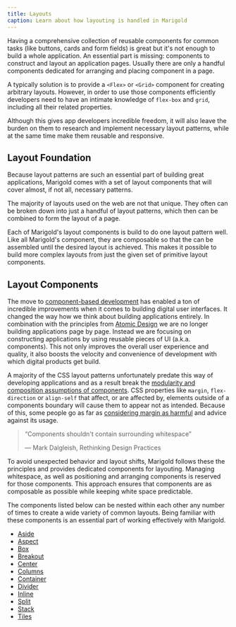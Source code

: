 ```yaml
---
title: Layouts
caption: Learn about how layouting is handled in Marigold
---
```


Having a comprehensive collection of reusable components for common tasks (like buttons, cards and form fields) is great but it's not enough to build a whole application. An essential part is missing: components to construct and layout an application pages. Usually there are only a handful components dedicated for arranging and placing component in a page.

A typically solution is to provide a `<Flex>` or `<Grid>` component for creating arbitrary layouts. However, in order to use those components efficiently developers need to have an intimate knowledge of `flex-box` and `grid`, including all their related properties.

Although this gives app developers incredible freedom, it will also leave the burden on them to research and implement necessary layout patterns, while at the same time make them reusable and responsive.

## Layout Foundation

Because layout patterns are such an essential part of building great applications, Marigold comes with a set of layout components that will cover almost, if not all, necessary patterns.

The majority of layouts used on the web are not that unique. They often can be broken down into just a handful of layout patterns, which then can be combined to form the layout of a page.

Each of Marigold's layout components is build to do one layout pattern well. Like all Marigold's component, they are composable so that the can be assembled until the desired layout is achieved. This makes it possible to build more complex layouts from just the given set of primitive layout components.

## Layout Components

The move to [component-based development](https://www.componentdriven.org/) has enabled a ton of incredible improvements when it comes to building digital user interfaces. It changed the way how we think about building applications entirely. In combination with the principles from [Atomic Design](https://atomicdesign.bradfrost.com/) we are no longer building applications page by page. Instead we are focusing on constructing applications by using reusable pieces of UI (a.k.a. components). This not only improves the overall user experience and quality, it also boosts the velocity and convenience of development with which digital products get build.

A majority of the CSS layout patterns unfortunately predate this way of developing applications and as a result break the [modularity and composition assumptions of components](https://addyosmani.com/first/). CSS properties like `margin`, `flex-direction` or `align-self` that affect, or are affected by, elements outside of a components boundary will cause them to appear not as intended. Because of this, some people go as far as [considering margin as harmful](https://mxstbr.com/thoughts/margin/) and advice against its usage.

> “Components shouldn't contain surrounding whitespace”
>
> — Mark Dalgleish, Rethinking Design Practices

To avoid unexpected behavior and layout shifts, Marigold follows these the principles and provides dedicated components for layouting. Managing whitespace, as well as positioning and arranging components is reserved for those components. This approach ensures that components are as composable as possible while keeping white space predictable.

The components listed below can be nested within each other any number of times to create a wide variety of common layouts. Being familiar with these components is an essential part of working effectively with Marigold.

- [Aside](../components/aside)
- [Aspect](../components/aspect)
- [Box](../components/box)
- [Breakout](../components/breakout)
- [Center](../components/center)
- [Columns](../components/columns)
- [Container](../components/container)
- [Divider](../components/divider)
- [Inline](../components/inline)
- [Split](../components/split)
- [Stack](../components/stack)
- [Tiles](../components/tiles)
